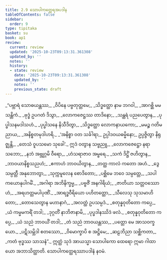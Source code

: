 ```yaml
---
title: 2.9 သောပါကတ္ထေရအပဒါန
tableOfContents: false
sidebar:
  order: 9
type: tipitaka
basket: su
book: ap1
review:
  current: review
  updated: '2025-10-23T09:13:31.361308'
  updated_by: ''
  notes: ''
  history:
  - state: review
    date: '2025-10-23T09:13:31.361308'
    updated_by: ''
    notes: ''
    previous_state: draft
---
```



<ReviewStatus review={frontmatter.review} showDetails={true} />

<HypothesisAnnotation frontmatter={frontmatter} />

<DynamicBreadcrumb />

<Division number="112" book="ap1" e="ch" v="20" p="70">

<Paragraph number="823" type="verses" book="ap1">
_“ပဗ္ဘာရံ သောဓယန္တဿ,_  
_ဝိပိနေ ပဗ္ဗတုတ္တမေ;_  
_သိဒ္ဓတ္ထော နာမ ဘဂဝါ,_  
_အာဂစ္ဆိ မမ သန္တိကံ._  

</Paragraph>

</Division>
<Division number="113" book="ap1" e="ch" v="20" p="70">

<Paragraph number="824" type="verses" book="ap1">
_ဗုဒ္ဓံ ဥပဂတံ ဒိသွာ,_  
_လောကဇေဋ္ဌဿ တာဒိနော;_  
_သန္ထရံ ပညပေတွာန,_  
_ပုပ္ဖါသနမဒါသဟံ._  

</Paragraph>

</Division>
<Division number="114" book="ap1" e="ch" v="20" p="70">

<Paragraph number="825" type="verses" book="ap1">
_ပုပ္ဖါသနေ နိသီဒိတွာ,_  
_သိဒ္ဓတ္ထော လောကနာယကော;_  
_မမဉ္စ ဂတိမညာယ,_  
_အနိစ္စတမုဒါဟရိ._  

</Paragraph>

</Division>
<Division number="115" book="ap1" e="ch" v="20" p="70">

<Paragraph number="826" book="ap1">
_‘အနိစ္စာ ဝတ သင်္ခါရာ,_  
ဥပ္ပါဒဝယဓမ္မိနော;_  
ဥပ္ပဇ္ဇိတွာ နိရုဇ္ဈန္တိ,_  
_တေသံ ဝူပသမော သုခေါ’._  

</Paragraph>

</Division>
<Division number="116" book="ap1" e="ch" v="20" p="70">

<Paragraph number="827" type="verses" book="ap1">
ဣဒံ ဝတွာန သဗ္ဗညူ,_  
_လောကဇေဋ္ဌော နရာသဘော;_  
_နဘံ အဗ္ဘုဂ္ဂမိ ဝီရော,_  
_ဟံသရာဇာဝ အမ္ဗရေ._  

</Paragraph>

</Division>
<Division number="117" book="ap1" e="ch" v="20" p="70">

<Paragraph number="828" type="verses" book="ap1">
_သကံ ဒိဋ္ဌိံ ဇဟိတွာန,_  
_ဘာဝယာနိစ္စသညဟံ;_  
_ဧကာဟံ ဘာဝယိတွာန,_  
_တတ္ထ ကာလံ ကတော အဟံ._  

</Paragraph>

</Division>
<Division number="118" book="ap1" e="ch" v="20" p="70">

<Paragraph number="829" type="verses" book="ap1">
_ဒွေ သမ္ပတ္တီ အနုဘောတွာ,_  
_သုက္ကမူလေန စောဒိတော;_  
_ပစ္ဆိမေ ဘဝေ သမ္ပတ္တေ,_  
_သပါကယောနုပါဂမိံ._  

</Paragraph>

</Division>
<Division number="119" book="ap1" e="ch" v="20" p="70">

<Paragraph number="830" type="verses" book="ap1">
_အဂါရာ အဘိနိက္ခမ္မ,_  
_ပဗ္ဗဇိံ အနဂါရိယံ;_  
_ဇာတိယာ သတ္တဝဿောဟံ,_  
_အရဟတ္တမပါပုဏိံ._  

</Paragraph>

</Division>
<Division number="120" book="ap1" e="ch" v="20" p="71">

<Paragraph number="831" type="verses" book="ap1">
_အာရဒ္ဓဝီရိယော ပဟိတတ္တော,_  
_သီလေသု သုသမာဟိတော;_  
_တောသေတွာန မဟာနာဂံ,_  
_အလတ္ထံ ဥပသမ္ပဒံ._  

</Paragraph>

</Division>
<Division number="121" book="ap1" e="ch" v="20" p="71">

<Paragraph number="832" type="verses" book="ap1">
_စတုန္နဝုတိတော ကပ္ပေ,_  
_ယံ ကမ္မမကရိံ တဒါ;_  
_ဒုဂ္ဂတိံ နာဘိဇာနာမိ,_  
_ပုပ္ဖဒါနဿိဒံ ဖလံ._  

</Paragraph>

</Division>
<Division number="122" book="ap1" e="ch" v="20" p="71">

<Paragraph number="833" type="verses" book="ap1">
_စတုန္နဝုတိတော ကပ္ပေ,_  
_ယံ သညံ ဘာဝယိံ တဒါ;_  
_တံ သညံ ဘာဝယန္တဿ,_  
_ပတ္တော မေ အာသဝက္ခယော._  

</Paragraph>

</Division>
<Division number="123" book="ap1" e="ch" v="20" p="71">

<Paragraph number="834" type="verses" book="ap1">
_ပဋိသမ္ဘိဒါ စတဿော,_  
_ဝိမောက္ခာပိ စ အဋ္ဌိမေ;_  
_ဆဠဘိညာ သစ္ဆိကတာ,_  
_ကတံ ဗုဒ္ဓဿ သာသနံ”._  

</Paragraph>

<Paragraph number="835" book="ap1">
ဣတ္ထံ သုဒံ အာယသ္မာ သောပါကော ထေရော ဣမာ ဂါထာယော အဘာသိတ္ထာတိ.

</Paragraph>
</Division>

<Paragraph number="836" type="center" book="ap1">
သောပါကတ္ထေရဿာပဒါနံ နဝမံ.
</Paragraph>